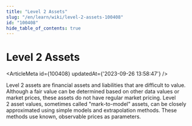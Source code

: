 ```yaml
---
title: "Level 2 Assets"
slug: "/en/learn/wiki/level-2-assets-100408"
id: "100408"
hide_table_of_contents: true
---
```



# Level 2 Assets

<ArticleMeta id={100408} updatedAt={'2023-09-26 13:58:47'} />
<div className='border-solid border-b border-t-0 my-4 border-[var(--ifm-color-gray-300)]' />

Level 2 assets are financial assets and liabilities that are difficult to value. Although a fair value can be determined based on other data values or market prices, these assets do not have regular market pricing. Level 2 asset values, sometimes called "mark-to-model" assets, can be closely approximated using simple models and extrapolation methods. These methods use known, observable prices as parameters.
